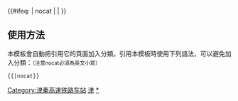 {{鐵道路線| lua=1
| 模板名稱 = 津秦高速铁路
| 名稱 = [[津秦高速铁路]]
| 代表色 = #0033c9
| Logo = [[File:China_Railways.svg|17px]]
| 背景顏色 = #FFFFFF
| 車站列表 = blstart ~ %[[京津线路所]]% ~ blline ~ %[[津沪线路所]]% ~ blend ~ 天津西 ~ 天津 ~ 军粮城北 ~ 滨海西 ~ 滨海北 ~ 唐山 ~ %[[老庄子线路所]]% ~ 滦河 ~ 北戴河 ~ 秦皇岛 ~ #%龙家营线路所%#（→[[京哈铁路]][[秦沈客运专线|秦沈段]]）
| 註釋 = 
}}<includeonly>{{#ifeq: {{{1}}} | nocat | <!--空--> | [[Category:津秦高速铁路车站]] }}</includeonly><noinclude>

==使用方法==
本模板會自動把引用它的頁面加入分類。引用本模板時使用下列語法，可以避免加入分類：<small>（注意nocat必須為英文小寫）</small>
 <nowiki>{{</nowiki>{{PAGENAME}}<nowiki>|nocat}}</nowiki>
[[Category:中國鐵路路線模板|津]]
[[Category:津秦高速铁路车站|*]]
</noinclude>